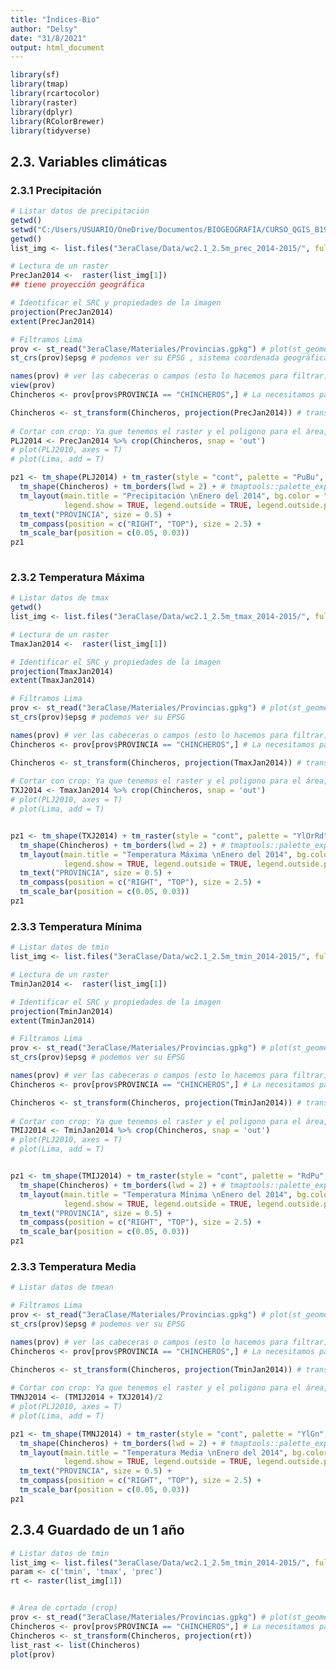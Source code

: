 ---
title: "Índices-Bio"
author: "Delsy"
date: "31/8/2021"
output: html_document
---

```{r setup, include=FALSE}
library(sf)
library(tmap)
library(rcartocolor)
library(raster)
library(dplyr)
library(RColorBrewer)
library(tidyverse)
```

## 2.3. Variables climáticas
### 2.3.1 Precipitación

```{r}
# Listar datos de precipitación
getwd()
setwd("C:/Users/USUARIO/OneDrive/Documentos/BIOGEOGRAFÍA/CURSO_QGIS_B19/3eraClase")
getwd()
list_img <- list.files("3eraClase/Data/wc2.1_2.5m_prec_2014-2015/", full.names = TRUE, pattern = "*.tif")

# Lectura de un raster
PrecJan2014 <-  raster(list_img[1])
## tiene proyección geográfica 

# Identificar el SRC y propiedades de la imagen
projection(PrecJan2014)
extent(PrecJan2014)

# Filtramos Lima
prov <- st_read("3eraClase/Materiales/Provincias.gpkg") # plot(st_geometry(prov), axes = T)
st_crs(prov)$epsg # podemos ver su EPSG , sistema coordenada geográfica 

names(prov) # ver las cabeceras o campos (esto lo hacemos para filtrar) , columnas 
view(prov)
Chincheros <- prov[prov$PROVINCIA == "CHINCHEROS",] # La necesitamos para cortar nuestro área de estudio. 

Chincheros <- st_transform(Chincheros, projection(PrecJan2014)) # transformamos, por siaca, ya que tanto vector como raster                               # podrían tener crs diferente si es asi no podríamos realizar geoprocesamientos.
                                                                          
# Cortar con crop: Ya que tenemos el raster y el poligono para el área, esto para reducir el procesamiento
PLJ2014 <- PrecJan2014 %>% crop(Chincheros, snap = 'out')
# plot(PLJ2010, axes = T)
# plot(Lima, add = T)

pz1 <- tm_shape(PLJ2014) + tm_raster(style = "cont", palette = "PuBu", title = "precipitación [mm]") + 
  tm_shape(Chincheros) + tm_borders(lwd = 2) + # tmaptools::palette_explorer()
  tm_layout(main.title = "Precipitación \nEnero del 2014", bg.color = "lightblue", scale = 1,
            legend.show = TRUE, legend.outside = TRUE, legend.outside.position = "right") +
  tm_text("PROVINCIA", size = 0.5) +
  tm_compass(position = c("RIGHT", "TOP"), size = 2.5) + 
  tm_scale_bar(position = c(0.05, 0.03))
pz1
  
```

### 2.3.2 Temperatura Máxima

```{r}
# Listar datos de tmax
getwd()
list_img <- list.files("3eraClase/Data/wc2.1_2.5m_tmax_2014-2015/", full.names = TRUE, pattern = "*.tif")

# Lectura de un raster
TmaxJan2014 <-  raster(list_img[1])

# Identificar el SRC y propiedades de la imagen
projection(TmaxJan2014)
extent(TmaxJan2014)

# Filtramos Lima
prov <- st_read("3eraClase/Materiales/Provincias.gpkg") # plot(st_geometry(prov), axes = T)
st_crs(prov)$epsg # podemos ver su EPSG

names(prov) # ver las cabeceras o campos (esto lo hacemos para filtrar)
Chincheros <- prov[prov$PROVINCIA == "CHINCHEROS",] # La necesitamos para cortar nuestro área de estudio. 

Chincheros <- st_transform(Chincheros, projection(TmaxJan2014)) # transformamos, por siaca, ya que tanto vector como raster                               # podrían tener crs diferente si es asi no podríamos realizar geoprocesamientos.
                                                                          
# Cortar con crop: Ya que tenemos el raster y el poligono para el área, esto para reducir el procesamiento
TXJ2014 <- TmaxJan2014 %>% crop(Chincheros, snap = 'out')
# plot(PLJ2010, axes = T)
# plot(Lima, add = T)


pz1 <- tm_shape(TXJ2014) + tm_raster(style = "cont", palette = "YlOrRd", title = "TempMax [°C]") + 
  tm_shape(Chincheros) + tm_borders(lwd = 2) + # tmaptools::palette_explorer()
  tm_layout(main.title = "Temperatura Máxima \nEnero del 2014", bg.color = "lightblue", scale = 1,
            legend.show = TRUE, legend.outside = TRUE, legend.outside.position = "right") +
  tm_text("PROVINCIA", size = 0.5) +
  tm_compass(position = c("RIGHT", "TOP"), size = 2.5) + 
  tm_scale_bar(position = c(0.05, 0.03))
pz1
```

### 2.3.3 Temperatura Mínima

```{r}
# Listar datos de tmin
list_img <- list.files("3eraClase/Data/wc2.1_2.5m_tmin_2014-2015/", full.names = TRUE, pattern = "*.tif")

# Lectura de un raster
TminJan2014 <-  raster(list_img[1])

# Identificar el SRC y propiedades de la imagen
projection(TminJan2014)
extent(TminJan2014)

# Filtramos Lima
prov <- st_read("3eraClase/Materiales/Provincias.gpkg") # plot(st_geometry(prov), axes = T)
st_crs(prov)$epsg # podemos ver su EPSG

names(prov) # ver las cabeceras o campos (esto lo hacemos para filtrar)
Chincheros <- prov[prov$PROVINCIA == "CHINCHEROS",] # La necesitamos para cortar nuestro área de estudio. 

Chincheros <- st_transform(Chincheros, projection(TminJan2014)) # transformamos, por siaca, ya que tanto vector como raster                               # podrían tener crs diferente si es asi no podríamos realizar geoprocesamientos.
                                                                          
# Cortar con crop: Ya que tenemos el raster y el poligono para el área, esto para reducir el procesamiento
TMIJ2014 <- TminJan2014 %>% crop(Chincheros, snap = 'out')
# plot(PLJ2010, axes = T)
# plot(Lima, add = T)


pz1 <- tm_shape(TMIJ2014) + tm_raster(style = "cont", palette = "RdPu", title = "TempMin [°C]") + 
  tm_shape(Chincheros) + tm_borders(lwd = 2) + # tmaptools::palette_explorer()
  tm_layout(main.title = "Temperatura Mínima \nEnero del 2014", bg.color = "lightblue", scale = 1,
            legend.show = TRUE, legend.outside = TRUE, legend.outside.position = "right") +
  tm_text("PROVINCIA", size = 0.5) +
  tm_compass(position = c("RIGHT", "TOP"), size = 2.5) + 
  tm_scale_bar(position = c(0.05, 0.03))
pz1
```

### 2.3.3 Temperatura Media

```{r}
# Listar datos de tmean

# Filtramos Lima
prov <- st_read("3eraClase/Materiales/Provincias.gpkg") # plot(st_geometry(prov), axes = T)
st_crs(prov)$epsg # podemos ver su EPSG

names(prov) # ver las cabeceras o campos (esto lo hacemos para filtrar)
Chincheros <- prov[prov$PROVINCIA == "CHINCHEROS",] # La necesitamos para cortar nuestro área de estudio. 

Chincheros <- st_transform(Chincheros, projection(TminJan2014)) # transformamos, por siaca, ya que tanto vector como raster                               # podrían tener crs diferente si es asi no podríamos realizar geoprocesamientos.
                                                                          
# Cortar con crop: Ya que tenemos el raster y el poligono para el área, esto para reducir el procesamiento
TMNJ2014 <- (TMIJ2014 + TXJ2014)/2
# plot(PLJ2010, axes = T)
# plot(Lima, add = T)

pz1 <- tm_shape(TMNJ2014) + tm_raster(style = "cont", palette = "YlGn", title = "TempMean [°C]") + 
  tm_shape(Chincheros) + tm_borders(lwd = 2) + # tmaptools::palette_explorer()
  tm_layout(main.title = "Temperatura Media \nEnero del 2014", bg.color = "lightblue", scale = 1,
            legend.show = TRUE, legend.outside = TRUE, legend.outside.position = "right") +
  tm_text("PROVINCIA", size = 0.5) +
  tm_compass(position = c("RIGHT", "TOP"), size = 2.5) + 
  tm_scale_bar(position = c(0.05, 0.03))
pz1
```

## 2.3.4 Guardado de un 1 año

```{r}
# Listar datos de tmin
list_img <- list.files("3eraClase/Data/wc2.1_2.5m_tmin_2014-2015/", full.names = TRUE, pattern = "*.tif")[1:12]
param <- c('tmin', 'tmax', 'prec')
rt <- raster(list_img[1])


# Area de cortado (crop)
prov <- st_read("3eraClase/Materiales/Provincias.gpkg") # plot(st_geometry(prov), axes = T)
Chincheros <- prov[prov$PROVINCIA == "CHINCHEROS",] # La necesitamos para cortar nuestro área de estudio. 
Chincheros <- st_transform(Chincheros, projection(rt))
list_rast <- list(Chincheros)
plot(prov)
```

